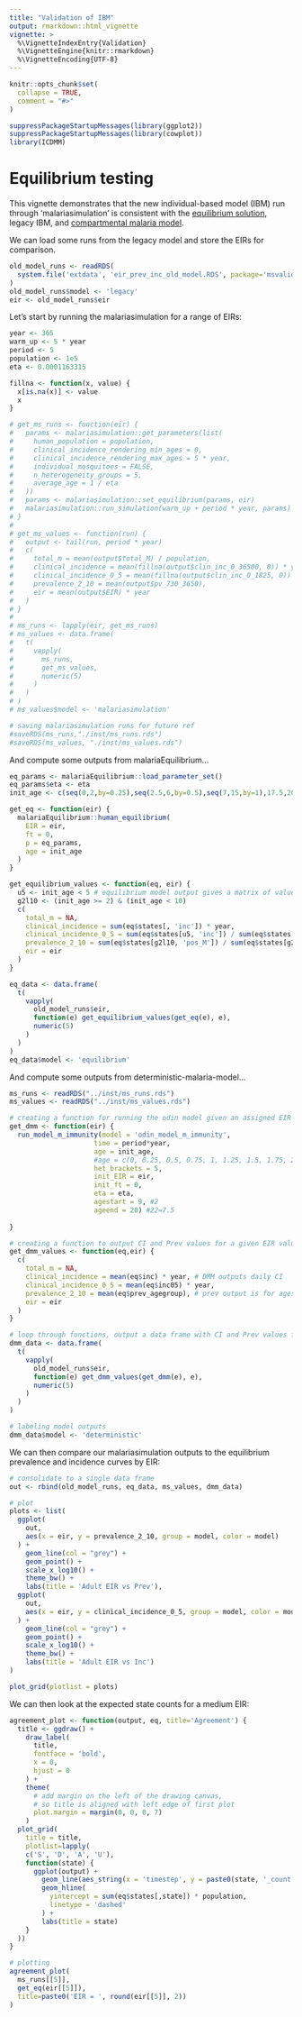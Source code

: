 ```yaml
---
title: "Validation of IBM"
output: rmarkdown::html_vignette
vignette: >
  %\VignetteIndexEntry{Validation}
  %\VignetteEngine{knitr::rmarkdown}
  %\VignetteEncoding{UTF-8}
---
```


```r
knitr::opts_chunk$set(
  collapse = TRUE,
  comment = "#>"
)
```

```r
suppressPackageStartupMessages(library(ggplot2))
suppressPackageStartupMessages(library(cowplot))
library(ICDMM)
```

# Equilibrium testing

This vignette demonstrates that the new individual-based model (IBM) run through 'malariasimulation' is consistent with the [equilibrium solution](https://github.com/mrc-ide/malariaEquilibrium), legacy IBM, and [compartmental malaria model](https://github.com/mrc-ide/deterministic-malaria-model).

We can load some runs from the legacy model and store the EIRs for comparison.

```r
old_model_runs <- readRDS(
  system.file('extdata', 'eir_prev_inc_old_model.RDS', package='msvalidation')
)
old_model_runs$model <- 'legacy'
eir <- old_model_runs$eir
```

Let's start by running the malariasimulation for a range of EIRs:

```r
year <- 365
warm_up <- 5 * year
period <- 5
population <- 1e5
eta <- 0.0001163315

fillna <- function(x, value) {
  x[is.na(x)] <- value
  x
}

# get_ms_runs <- function(eir) {
#   params <- malariasimulation::get_parameters(list(
#     human_population = population,
#     clinical_incidence_rendering_min_ages = 0,
#     clinical_incidence_rendering_max_ages = 5 * year,
#     individual_mosquitoes = FALSE,
#     n_heterogeneity_groups = 5,
#     average_age = 1 / eta
#   ))
#   params <- malariasimulation::set_equilibrium(params, eir)
#   malariasimulation::run_simulation(warm_up + period * year, params)
# }
# 
# get_ms_values <- function(run) {
#   output <- tail(run, period * year)
#   c(
#     total_m = mean(output$total_M) / population,
#     clinical_incidence = mean(fillna(output$clin_inc_0_36500, 0)) * year,
#     clinical_incidence_0_5 = mean(fillna(output$clin_inc_0_1825, 0)) * year,
#     prevalence_2_10 = mean(output$pv_730_3650),
#     eir = mean(output$EIR) * year
#   )
# }
# 
# ms_runs <- lapply(eir, get_ms_runs)
# ms_values <- data.frame(
#   t(
#     vapply(
#       ms_runs,
#       get_ms_values,
#       numeric(5)
#     )
#   )
# )
# ms_values$model <- 'malariasimulation'

# saving malariasimulation runs for future ref
#saveRDS(ms_runs,"./inst/ms_runs.rds")
#saveRDS(ms_values, "./inst/ms_values.rds")
```

And compute some outputs from malariaEquilibrium...

```r
eq_params <- malariaEquilibrium::load_parameter_set()
eq_params$eta <- eta
init_age <- c(seq(0,2,by=0.25),seq(2.5,6,by=0.5),seq(7,15,by=1),17.5,20,seq(25,100,by=5))

get_eq <- function(eir) {
  malariaEquilibrium::human_equilibrium(
    EIR = eir,
    ft = 0,
    p = eq_params,
    age = init_age
  )
}

get_equilibrium_values <- function(eq, eir) {
  u5 <- init_age < 5 # equilibrium model output gives a matrix of values for each age
  g2l10 <- (init_age >= 2) & (init_age < 10)
  c(
    total_m = NA,
    clinical_incidence = sum(eq$states[, 'inc']) * year,
    clinical_incidence_0_5 = sum(eq$states[u5, 'inc']) / sum(eq$states[u5, 'prop']) * year,
    prevalence_2_10 = sum(eq$states[g2l10, 'pos_M']) / sum(eq$states[g2l10, 'prop']),
    eir = eir
  )
}

eq_data <- data.frame(
  t(
    vapply(
      old_model_runs$eir,
      function(e) get_equilibrium_values(get_eq(e), e),
      numeric(5)
    )
  )
)
eq_data$model <- 'equilibrium'
```

And compute some outputs from deterministic-malaria-model...

```r
ms_runs <- readRDS("../inst/ms_runs.rds")
ms_values <- readRDS("../inst/ms_values.rds")

# creating a function for running the odin model given an assigned EIR value
get_dmm <- function(eir) {
  run_model_m_immunity(model = 'odin_model_m_immunity',
                     time = period*year,
                     age = init_age,
                     #age = c(0, 0.25, 0.5, 0.75, 1, 1.25, 1.5, 1.75, 2, 2.25, 2.5, 2.75, 3, 3.25, 3.5, 3.75, 4, 4.25, 4.5, 4.75, 5, 7.5, 10, 15, 20, 30, 40, 50, 60, 70, 80),
                     het_brackets = 5,
                     init_EIR = eir,
                     init_ft = 0,
                     eta = eta,
                     agestart = 9, #2
                     ageend = 20) #22=7.5
            
} 

# creating a function to output CI and Prev values for a given EIR value
get_dmm_values <- function(eq,eir) {
  c(
    total_m = NA,
    clinical_incidence = mean(eq$inc) * year, # DMM outputs daily CI
    clinical_incidence_0_5 = mean(eq$inc05) * year, 
    prevalence_2_10 = mean(eq$prev_agegroup), # prev output is for ages
    eir = eir
  )
}

# loop through functions, output a data frame with CI and Prev values for each EIR value
dmm_data <- data.frame(
  t(
    vapply(
      old_model_runs$eir, 
      function(e) get_dmm_values(get_dmm(e), e),
      numeric(5)
    )
  )
)

# labeling model outputs
dmm_data$model <- 'deterministic'

```

We can then compare our malariasimulation outputs to the equilibrium prevalence and incidence curves by EIR:

```r
# consolidate to a single data frame
out <- rbind(old_model_runs, eq_data, ms_values, dmm_data)

# plot
plots <- list(
  ggplot(
    out,
    aes(x = eir, y = prevalence_2_10, group = model, color = model)
  ) + 
    geom_line(col = "grey") + 
    geom_point() + 
    scale_x_log10() +
    theme_bw() +
    labs(title = 'Adult EIR vs Prev'),
  ggplot(
    out,
    aes(x = eir, y = clinical_incidence_0_5, group = model, color = model)
  ) + 
    geom_line(col = "grey") + 
    geom_point() + 
    scale_x_log10() +
    theme_bw() +
    labs(title = 'Adult EIR vs Inc')
)

plot_grid(plotlist = plots)
```

We can then look at the expected state counts for a medium EIR:

```r
agreement_plot <- function(output, eq, title='Agreement') {
  title <- ggdraw() + 
    draw_label(
      title,
      fontface = 'bold',
      x = 0,
      hjust = 0
    ) +
    theme(
      # add margin on the left of the drawing canvas,
      # so title is aligned with left edge of first plot
      plot.margin = margin(0, 0, 0, 7)
    )
  plot_grid(
    title = title,
    plotlist=lapply(
    c('S', 'D', 'A', 'U'),
    function(state) {
      ggplot(output) +
        geom_line(aes_string(x = 'timestep', y = paste0(state, '_count'))) +
        geom_hline(
          yintercept = sum(eq$states[,state]) * population,
          linetype = 'dashed'
        ) +
        labs(title = state)
    }
  ))
}

# plotting 
agreement_plot(
  ms_runs[[5]],
  get_eq(eir[[5]]),
  title=paste0('EIR = ', round(eir[[5]], 2))
)
```

